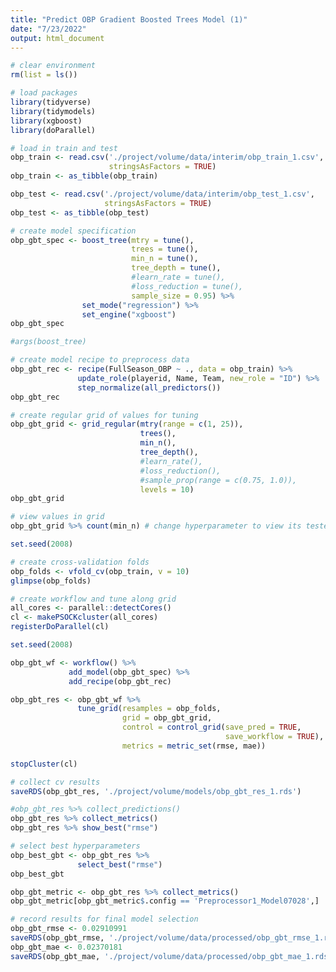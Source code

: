 ```yaml
---
title: "Predict OBP Gradient Boosted Trees Model (1)"
date: "7/23/2022"
output: html_document
---
```


```r
# clear environment
rm(list = ls())

# load packages
library(tidyverse)
library(tidymodels)
library(xgboost)
library(doParallel)
```

```r
# load in train and test
obp_train <- read.csv('./project/volume/data/interim/obp_train_1.csv', 
                      stringsAsFactors = TRUE)
obp_train <- as_tibble(obp_train)

obp_test <- read.csv('./project/volume/data/interim/obp_test_1.csv', 
                     stringsAsFactors = TRUE)
obp_test <- as_tibble(obp_test)
```

```r
# create model specification
obp_gbt_spec <- boost_tree(mtry = tune(),
                           trees = tune(),
                           min_n = tune(),
                           tree_depth = tune(),
                           #learn_rate = tune(),
                           #loss_reduction = tune(),
                           sample_size = 0.95) %>%
                set_mode("regression") %>%
                set_engine("xgboost")
obp_gbt_spec

#args(boost_tree)
```

```r
# create model recipe to preprocess data
obp_gbt_rec <- recipe(FullSeason_OBP ~ ., data = obp_train) %>%
               update_role(playerid, Name, Team, new_role = "ID") %>%
               step_normalize(all_predictors())
obp_gbt_rec
```

```r
# create regular grid of values for tuning
obp_gbt_grid <- grid_regular(mtry(range = c(1, 25)),
                             trees(),
                             min_n(),
                             tree_depth(),
                             #learn_rate(),
                             #loss_reduction(),
                             #sample_prop(range = c(0.75, 1.0)),
                             levels = 10)
obp_gbt_grid
```

```r
# view values in grid
obp_gbt_grid %>% count(min_n) # change hyperparameter to view its tested values
```

```r
set.seed(2008)

# create cross-validation folds
obp_folds <- vfold_cv(obp_train, v = 10)
glimpse(obp_folds)
```

```r
# create workflow and tune along grid
all_cores <- parallel::detectCores()
cl <- makePSOCKcluster(all_cores)
registerDoParallel(cl)

set.seed(2008)

obp_gbt_wf <- workflow() %>%
             add_model(obp_gbt_spec) %>%
             add_recipe(obp_gbt_rec)

obp_gbt_res <- obp_gbt_wf %>%
               tune_grid(resamples = obp_folds,
                         grid = obp_gbt_grid,
                         control = control_grid(save_pred = TRUE,
                                                save_workflow = TRUE),
                         metrics = metric_set(rmse, mae))

stopCluster(cl)
```

```r
# collect cv results
saveRDS(obp_gbt_res, './project/volume/models/obp_gbt_res_1.rds')

#obp_gbt_res %>% collect_predictions()
obp_gbt_res %>% collect_metrics()
obp_gbt_res %>% show_best("rmse")
```

```r
# select best hyperparameters
obp_best_gbt <- obp_gbt_res %>%
               select_best("rmse")
obp_best_gbt
```

```r
obp_gbt_metric <- obp_gbt_res %>% collect_metrics()
obp_gbt_metric[obp_gbt_metric$.config == 'Preprocessor1_Model07028',]
```

```r
# record results for final model selection
obp_gbt_rmse <- 0.02910991
saveRDS(obp_gbt_rmse, './project/volume/data/processed/obp_gbt_rmse_1.rds')
obp_gbt_mae <- 0.02370181
saveRDS(obp_gbt_mae, './project/volume/data/processed/obp_gbt_mae_1.rds')
```

